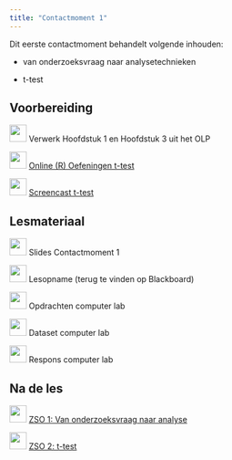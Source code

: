 ```yaml
---
title: "Contactmoment 1"
---
```


Dit eerste contactmoment behandelt volgende inhouden:

-   van onderzoeksvraag naar analysetechnieken

-   t-test

## Voorbereiding

![](/images/icons/book.png){width="30"} Verwerk Hoofdstuk 1 en Hoofdstuk 3 uit het OLP

![](/images/icons/singletutorial.png){width="30"} [Online (R) Oefeningen t-test](/Zelftest_t_test.qmd)

![](/images/icons/zz_video_camera.png){width="30"} [Screencast t-test](https://mediasite.uantwerpen.be/Mediasite/Channel/statistiek-b-public/watch/9c0204b506eb4787a3d5bebc5b58c6e71d)

## Lesmateriaal

![](/images/icons/zz_slides.png){width="30"} Slides Contactmoment 1

![](/images/icons/zz_video_camera.png){width="30"} Lesopname (terug te vinden op Blackboard)

![](/images/icons/guided-practice.png){width="30"} Opdrachten computer lab

![](/images/icons/data.png){width="30"} Dataset computer lab

![](/images/icons/worked-example.png){width="30"} Respons computer lab

## Na de les

![](/images/icons/singlelab.png){width="30"} [ZSO 1: Van onderzoeksvraag naar analyse](/ZSO/ZSO1.qmd)

![](/images/icons/singlelab.png){width="30"} [ZSO 2: t-test](/ZSO/ZSO2.qmd)
